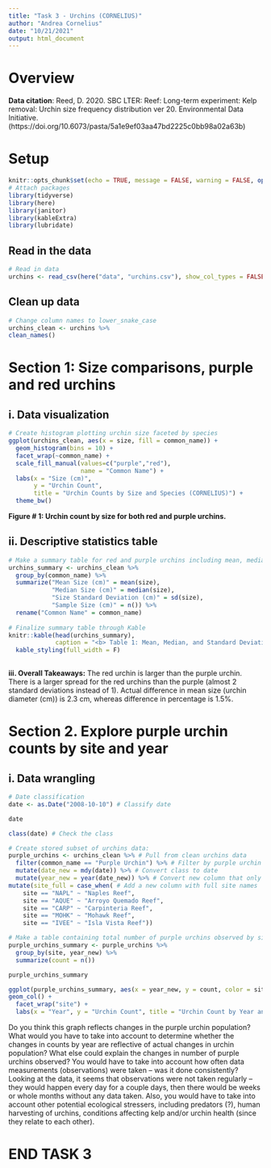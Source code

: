 ```yaml
---
title: "Task 3 - Urchins (CORNELIUS)"
author: "Andrea Cornelius"
date: "10/21/2021"
output: html_document
---
```

# Overview

**Data citation**: Reed, D. 2020. SBC LTER: Reef: Long-term experiment: Kelp removal: Urchin size frequency distribution ver 20. Environmental Data Initiative. (https://doi.org/10.6073/pasta/5a1e9ef03aa47bd2225c0bb98a02a63b) 

# Setup
```r
knitr::opts_chunk$set(echo = TRUE, message = FALSE, warning = FALSE, options(digits = 2))
# Attach packages
library(tidyverse)
library(here)
library(janitor)
library(kableExtra)
library(lubridate)
```

## Read in the data
```r
# Read in data
urchins <- read_csv(here("data", "urchins.csv"), show_col_types = FALSE)
```

## Clean up data
```r
# Change column names to lower_snake_case
urchins_clean <- urchins %>%
clean_names()
```

# Section 1: Size comparisons, purple and red urchins

## i. Data visualization
```r
# Create histogram plotting urchin size faceted by species
ggplot(urchins_clean, aes(x = size, fill = common_name)) +
  geom_histogram(bins = 10) +
  facet_wrap(~common_name) +
  scale_fill_manual(values=c("purple","red"), 
                    name = "Common Name") +
  labs(x = "Size (cm)",
       y = "Urchin Count",
       title = "Urchin Counts by Size and Species (CORNELIUS)") +
  theme_bw()
```

**Figure # 1: Urchin count by size for both red and purple urchins.**

## ii. Descriptive statistics table
```r
# Make a summary table for red and purple urchins including mean, median, standard deviation, and sample size; call it out.
urchins_summary <- urchins_clean %>%
  group_by(common_name) %>%
  summarize("Mean Size (cm)" = mean(size),
            "Median Size (cm)" = median(size),
            "Size Standard Deviation (cm)" = sd(size),
            "Sample Size (cm)" = n()) %>%
  rename("Common Name" = common_name) 
  
# Finalize summary table through Kable
knitr::kable(head(urchins_summary),
             caption = "<b> Table 1: Mean, Median, and Standard Deviations for urchin radii of purple and red urchins. <b>") %>%
  kable_styling(full_width = F)
             
```

**iii. Overall Takeaways:** The red urchin is larger than the purple urchin. There is a larger spread for the red urchins than the purple (almost 2 standard deviations instead of 1). Actual difference in mean size (urchin diameter (cm)) is 2.3 cm, whereas difference in percentage is 1.5%.

# Section 2. Explore purple urchin counts by site and year

## i. Data wrangling


```r
# Date classification
date <- as.Date("2008-10-10") # Classify date

date

class(date) # Check the class
```

```r
# Create stored subset of urchins data:
purple_urchins <- urchins_clean %>% # Pull from clean urchins data
  filter(common_name == "Purple Urchin") %>% # Filter by purple urchin
  mutate(date_new = mdy(date)) %>% # Convert class to date
  mutate(year_new = year(date_new)) %>% # Convert new column that only contains year
mutate(site_full = case_when( # Add a new column with full site names
    site == "NAPL" ~ "Naples Reef",
    site == "AQUE" ~ "Arroyo Quemado Reef", 
    site == "CARP" ~ "Carpinteria Reef", 
    site == "MOHK" ~ "Mohawk Reef", 
    site == "IVEE" ~ "Isla Vista Reef"))
```


```r
# Make a table containing total number of purple urchins observed by site and year
purple_urchins_summary <- purple_urchins %>%
  group_by(site, year_new) %>%
  summarize(count = n())

purple_urchins_summary
```

```r
ggplot(purple_urchins_summary, aes(x = year_new, y = count, color = site)) +
geom_col() +
  facet_wrap("site") +
  labs(x = "Year", y = "Urchin Count", title = "Urchin Count by Year and Site")
```

Do you think this graph reflects changes in the purple urchin population? What would you have to take into account to determine whether the changes in counts by year are reflective of actual changes in urchin population? What else could explain the changes in number of purple urchins observed? 
You would have to take into account how often data measurements (observations) were taken -- was it done consistently? Looking at the data, it seems that observations were not taken regularly -- they would happen every day for a couple days, then there would be weeks or whole months without any data taken. Also, you would have to take into account other potential ecological stressers, including predators (?), human harvesting of urchins, conditions affecting kelp and/or urchin health (since they relate to each other).

# END TASK 3

